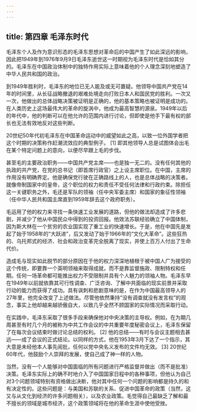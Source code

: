 ```yaml
---
---
---
```

title: 第四章 毛泽东时代
---




毛泽东个人及作为意识形态的毛泽东思想对革命后的中国产生了如此深远的影响，因此把1949年到1976年9月9日毛泽东逝世这一时期视为毛泽东时代是恰如其分的。毛泽东在中国政治体制中的独特作用实际上意味着他的个人理念深刻地塑造了中华人民共和国的政治。

到1949年胜利时，毛泽东的地位已无人能及或无可置疑。他领导中国共产党在14年的时间里，从长征战略撤退的艰难处境走向打败日本人和国民党的胜利。一次又一次，他做出的总体战略决策被证明是正确的，他的基本策略也被证明是成功的。在人类历史上这场最伟大的革命的旋涡中，他成为最高智慧的源泉。1949年以后的年代中，他的判断可以在他允许的范围内进行讨论，但即使是他手下最有权的部长也无法有效地反对这些判断。

20世纪50年代初毛泽东在中国革命运动中的威望如此之高，以致一位外国学者把这个时期的决策称作赶潮流效应的典型例子。 [1] 即其他领导人总是试图体会出毛在某个特定问题上的意向，以便尽早跟上毛的步伐。

甚至毛的主要政治职务——中国共产党主席——也是独一无二的。没有任何其他的执政的共产党，在党的总书记（即首席行政官）之上设主席职位。在中国，主席的作用没有明确界定。他是确保党行驶在正确路线上的人，也是总体战略的决策者。就像帝制国家中的皇帝，这个职位的权力和责任不受任何法律和行政约束。除担任这一关键职务之外，毛还是军队的领袖（任中央军委主席）和国家的象征性领袖（任中华人民共和国主席直到1959年辞去这个政府职务）。

毛运用了他的权力来寻找一条快速工业发展的道路，但他的做法却造成了许多悲剧，并减少了他从中国民众中得到的投资回报。他效法苏联经验确立了中国体制，因为斯大林在一个贫穷的农业国实现了重工业的快速增长。于是，他在中国先是发起了始于1958年的“大跃进”，后又发动了始于1966年的“文化大革命”。这些狂热的、乌托邦式的经济、社会和政治变革完全脱离了现实，并使上百万人付出了生命代价。

造成毛与现实如此脱节的部分原因在于他的权力深深地植根于被中国人广为接受的这个传统，即要靠一个英明领袖来取得成就，而不是靠监督施政、限制特权和任期。任何一场革命都可能推出权力不受限制并具有个人魅力的领袖人物。毛泽东早在1949年以前就依靠其可行性调查、广泛咨询、了解中共面临的现实前景并采取行动的能力而获得了成功。具有讽刺和悲剧意味的是，在作为中国最高领导人的27年里，他完全改变了上述做法。尽管他依然秉持“没有调查就没有发言权”的观念，事实上他却越来越骄傲自大，以致几乎全然不顾国家的实际情况而采取行动。

在实践中，毛泽东采取了很多手段来确保他对中央决策的主导权。例如，在为期几周甚至有时几个月的被称为中共工作会议的中共重要年度秘密会议上，毛泽东保留了在每次会议结束时做讨论总结的权利。 [2] 他的总结——有时与会议主题相去甚远——成了会议的正式结论。以同样的方式，他在1953年3月下达了一个指示，其大意是未经他本人事先阅批，任何以党中央名义发布的文件均无效。 [3] 20世纪60年代，他鼓励个人崇拜的发展，使自己成了神一样的人物。

当然，没有一个人能够对中国面临的所有问题进行严格监督并做出（而不是批准）决策。毛泽东实际上的确不时地介入了中国国家日程中的各种事项，但他认为自己对3个问题领域特别有资格做出决断，他对其中任何一个问题的影响都是持久的和有决定性的。这些问题是：与美国和苏联的关系、促进中国革命的政策（当然，这又与从文化到经济的许多问题相关），以及农业政策。毛觉得自己最缺乏了解和最不擅长的领域是城市经济，这个政策领域将在他的革命生涯中使他受挫。